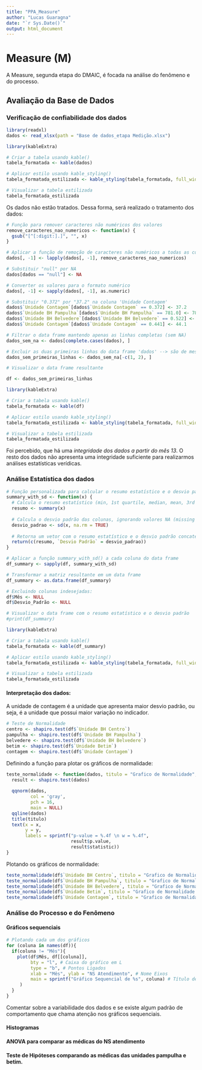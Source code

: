 ```yaml
---
title: "PPA_Measure"
author: "Lucas Guaragna"
date: "`r Sys.Date()`"
output: html_document
---
```


# Measure (M)

A Measure, segunda etapa do DMAIC, é focada na análise do fenômeno e do processo.

## Avaliação da Base de Dados

### Verificação de confiabilidade dos dados

```r
library(readxl)
dados <- read_xlsx(path = "Base de dados_etapa Medição.xlsx")

library(kableExtra)

# Criar a tabela usando kable()
tabela_formatada <- kable(dados)

# Aplicar estilo usando kable_styling()
tabela_formatada_estilizada <- kable_styling(tabela_formatada, full_width = FALSE)

# Visualizar a tabela estilizada
tabela_formatada_estilizada
```

Os dados não estão tratados. Dessa forma, será realizado o tratamento dos dados:

```r
# Função para remover caracteres não numéricos dos valores
remove_caracteres_nao_numericos <- function(x) {
  gsub("[^[:digit:].]", "", x)
}

# Aplicar a função de remoção de caracteres não numéricos a todas as colunas do data frame
dados[, -1] <- lapply(dados[, -1], remove_caracteres_nao_numericos)

# Substituir "null" por NA
dados[dados == "null"] <- NA

# Converter os valores para o formato numérico
dados[, -1] <- sapply(dados[, -1], as.numeric)

# Substituir "0.372" por "37.2" na coluna 'Unidade Contagem'
dados$`Unidade Contagem`[dados$`Unidade Contagem` == 0.372] <- 37.2
dados$`Unidade BH Pampulha`[dados$`Unidade BH Pampulha` == 781.0] <- 78.1 
dados$`Unidade BH Belvedere`[dados$`Unidade BH Belvedere` == 0.522] <- 52.2
dados$`Unidade Contagem`[dados$`Unidade Contagem` == 0.441] <- 44.1

# Filtrar o data frame mantendo apenas as linhas completas (sem NA)
dados_sem_na <- dados[complete.cases(dados), ]

# Excluir as duas primeiras linhas do data frame 'dados' --> são de meses distantes.
dados_sem_primeiras_linhas <- dados_sem_na[-c(1, 2), ]

# Visualizar o data frame resultante

df <- dados_sem_primeiras_linhas

library(kableExtra)

# Criar a tabela usando kable()
tabela_formatada <- kable(df)

# Aplicar estilo usando kable_styling()
tabela_formatada_estilizada <- kable_styling(tabela_formatada, full_width = FALSE)

# Visualizar a tabela estilizada
tabela_formatada_estilizada

```

Foi percebido, que há uma *integridade dos dados a partir do mês 13*. O resto dos dados não apresenta uma integridade suficiente para realizarmos análises estatísticas verídicas.

### Análise Estatística dos dados

```r
# Função personalizada para calcular o resumo estatístico e o desvio padrão
summary_with_sd <- function(x) {
  # Calcula o resumo estatístico (min, 1st quartile, median, mean, 3rd quartile, max) das colunas
  resumo <- summary(x)
  
  # Calcula o desvio padrão das colunas, ignorando valores NA (missing values)
  desvio_padrao <- sd(x, na.rm = TRUE)
  
  # Retorna um vetor com o resumo estatístico e o desvio padrão concatenados
  return(c(resumo, `Desvio Padrão` = desvio_padrao))
}

# Aplicar a função summary_with_sd() a cada coluna do data frame
df_summary <- sapply(df, summary_with_sd)

# Transformar a matriz resultante em um data frame
df_summary <- as.data.frame(df_summary)

# Excluindo colunas indesejadas:
df$Mês <- NULL
df$Desvio_Padrão <- NULL

# Visualizar o data frame com o resumo estatístico e o desvio padrão
#print(df_summary)

library(kableExtra)

# Criar a tabela usando kable()
tabela_formatada <- kable(df_summary)

# Aplicar estilo usando kable_styling()
tabela_formatada_estilizada <- kable_styling(tabela_formatada, full_width = FALSE)

# Visualizar a tabela estilizada
tabela_formatada_estilizada

```

#### Interpretação dos dados:
  A unidade de contagem é a unidade que apresenta maior desvio padrão, ou seja, é a unidade que possui maior variação no indicador.


```r
# Teste de Normalidade
centro <- shapiro.test(df$`Unidade BH Centro`)
pampulha <- shapiro.test(df$`Unidade BH Pampulha`)
belvedere <- shapiro.test(df$`Unidade BH Belvedere`)
betim <- shapiro.test(df$`Unidade Betim`)
contagem <- shapiro.test(df$`Unidade Contagem`)

```

Definindo a função para plotar os gráficos de normalidade:

```r
teste_normalidade <- function(dados, titulo = "Grafico de Normalidade", x = -1.3, y = 77.5) {
  result <- shapiro.test(dados)
  
  qqnorm(dados, 
         col = 'gray', 
         pch = 16, 
         main = NULL)
  qqline(dados)
  title(titulo)
  text(x = x, 
       y = y, 
       labels = sprintf("p-value = %.4f \n w = %.4f", 
                        result$p.value, 
                        result$statistic))
}
```

Plotando os gráficos de normalidade:

```r
teste_normalidade(df$`Unidade BH Centro`, titulo = "Grafico de Normalidade - BH Centro")
teste_normalidade(df$`Unidade BH Pampulha`, titulo = "Grafico de Normalidade - BH Pampulha", y = 81)
teste_normalidade(df$`Unidade BH Belvedere`, titulo = "Grafico de Normalidade - BH Bervedere", y = 61)
teste_normalidade(df$`Unidade Betim`, titulo = "Grafico de Normalidade - Betim", y = 83)
teste_normalidade(df$`Unidade Contagem`, titulo = "Grafico de Normalidade - Contagem", y = 50)
```
### Análise do Processo e do Fenômeno

#### Gráficos sequenciais

```r
# Plotando cada um dos gráficos
for (coluna in names(df)){
  if(coluna != "Mês"){
    plot(df$Mês, df[[coluna]],
         bty = "l", # Caixa do gráfico em L
         type = "b", # Pontos Ligados
         xlab = "Mês", ylab = "NS Atendimento", # Nome Eixos
         main = sprintf("Gráfico Sequencial de %s", coluna) # Título de cada um dos gráficos
     ) 
  }
}
```

Comentar sobre a variabilidade dos dados e se existe algum padrão de comportamento que chama atenção nos gráficos sequenciais.

#### Histogramas

#### ANOVA para comparar as médicas do NS atendimento

#### Teste de Hipóteses comparando as médicas das unidades pampulha e betim.









